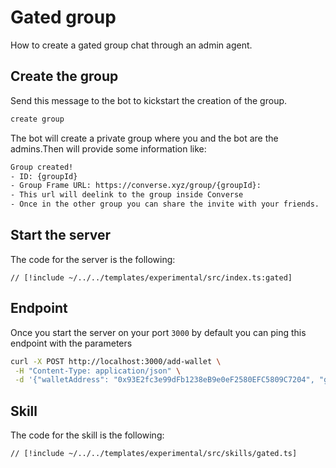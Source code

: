 # Gated group

How to create a gated group chat through an admin agent.

## Create the group

Send this message to the bot to kickstart the creation of the group.

```bash
create group
```

The bot will create a private group where you and the bot are the admins.Then will provide some information like:

```bash
Group created!
- ID: {groupId}
- Group Frame URL: https://converse.xyz/group/{groupId}:
- This url will deelink to the group inside Converse
- Once in the other group you can share the invite with your friends.
```

## Start the server

The code for the server is the following:

```tsx [src/index.ts]
// [!include ~/../../templates/experimental/src/index.ts:gated]
```

## Endpoint

Once you start the server on your port `3000` by default you can ping this endpoint with the parameters

```bash
curl -X POST http://localhost:3000/add-wallet \
 -H "Content-Type: application/json" \
 -d '{"walletAddress": "0x93E2fc3e99dFb1238eB9e0eF2580EFC5809C7204", "groupId": "0d5e197eae09d9f163445873581d9659"}'
```

## Skill

The code for the skill is the following:

```tsx [src/skills/gated.ts]
// [!include ~/../../templates/experimental/src/skills/gated.ts]
```
